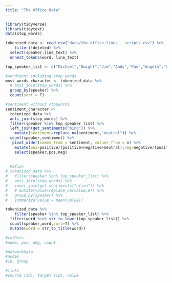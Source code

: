 ```yaml
---
title: "The Office Data"
---
```



```r
library(tidyverse)
library(tidytext)
data(stop_words)
```

```r
tokenized_data <- read_csv("data/the-office-lines - scripts.csv") %>% 
    filter(!deleted) %>% 
  select(speaker,line_text) %>% 
  unnest_tokens(word, line_text)

top_speaker_list <- c("Michael","Dwight","Jim","Andy","Pam","Angela","Kevin","Erin","Ryan","Oscar","Darryl","Kelly")

#wordcount including stop words
most_words_character <- tokenized_data %>% 
  # anti_join(stop_words) %>% 
  group_by(speaker) %>% 
  count(sort = T)

#sentiment without stopwords
sentiment_character <-
  tokenized_data %>% 
  anti_join(stop_words) %>%
  filter(speaker %in% top_speaker_list) %>% 
  left_join(get_sentiments("bing")) %>% 
    mutate(sentiment=replace_na(sentiment,"neutral")) %>% 
  count(speaker,sentiment) %>% 
   pivot_wider(names_from = sentiment, values_from = n) %>% 
    mutate(pos=positive/(positive+negative+neutral),neg=negative/(positive+negative+neutral)) %>% 
    select(speaker,pos,neg)
  
  
  #afinn
# tokenized_data %>% 
#   filter(speaker %in% top_speaker_list) %>% 
#   anti_join(stop_words) %>%
#   inner_join(get_sentiments("afinn")) %>% 
#   # mutate(value=replace_na(value,0)) %>% 
#   group_by(speaker) %>% 
#   summarize(value = mean(value))

tokenized_data %>% 
    filter(speaker %in% top_speaker_list) %>% 
  filter(word %in% str_to_lower(top_speaker_list)) %>% 
  count(speaker,word,sort=T) %>% 
  mutate(word = str_to_title(word))

#catData
#name, pos, neg, count

#networkData
#nodes
#id, group

#links
#source (id), target (id), value


```



